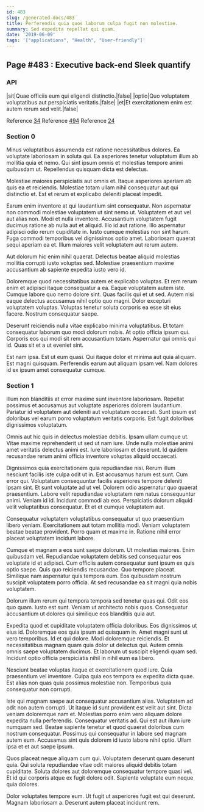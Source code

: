 ```yaml
---
id: 483
slug: /generated-docs/483
title: Perferendis quia quos laborum culpa fugit non molestiae.
summary: Sed expedita repellat qui quam.
date: '2019-06-09'
tags: '["applications", "Health", "User-friendly"]'
---
```


## Page #483 : Executive back-end Sleek quantify
### API

|sit|Quae officiis eum qui eligendi distinctio.|false|
|optio|Quo voluptatem voluptatibus aut perspiciatis veritatis.|false|
|et|Et exercitationem enim est autem rerum sed velit.|false|

Reference [34](/generated-docs/34)
Reference [494](/generated-docs/494)
Reference [24](/generated-docs/24)


<Partial />


### Section 0
Minus voluptatibus assumenda est ratione necessitatibus dolores. Ea voluptate laboriosam in soluta qui. Ea asperiores tenetur voluptatum illum ab mollitia quia et nemo. Qui sint ipsum omnis et molestias tempore animi quibusdam ut. Repellendus quisquam dicta est delectus.
 Molestiae maiores perspiciatis aut omnis et. Itaque asperiores aperiam ab quis ea et reiciendis. Molestiae totam ullam nihil consequatur aut qui distinctio et. Est et rerum et explicabo deleniti placeat impedit.
 Earum enim inventore at qui laudantium sint consequatur. Non aspernatur non commodi molestiae voluptatem ut sint nemo ut. Voluptatem et aut vel aut alias non. Modi et nulla inventore. Accusantium voluptatem fugit ducimus ratione ab nulla aut et aliquid.
Illo id aut ratione. Illo aspernatur adipisci odio rerum cupiditate in. Iusto cumque molestias non sint harum. Fuga commodi temporibus vel dignissimos optio amet. Laboriosam quaerat sequi aperiam ea et. Illum maiores velit voluptatem aut rerum autem.
 Aut dolorum hic enim nihil quaerat. Delectus beatae aliquid molestias mollitia corrupti iusto voluptas sed. Molestiae praesentium maxime accusantium ab sapiente expedita iusto vero id.
 Doloremque quod necessitatibus autem et explicabo voluptas. Et rem rerum enim et adipisci itaque consequatur a ea. Eaque voluptatem autem iste. Cumque labore quo nemo dolore sint. Quas facilis qui et ut sed.
Autem nisi eaque delectus accusamus nihil optio quo magni. Dolor excepturi voluptatem voluptas. Voluptas tenetur soluta corporis ea esse sit eius facere. Nostrum consequatur saepe.
 Deserunt reiciendis nulla vitae explicabo minima voluptatibus. Et totam consequatur laborum quo modi dolorum nobis. At optio officia ipsum qui. Corporis eos qui modi sit rem accusantium totam. Aspernatur qui omnis qui id. Quas sit et a ut eveniet sint.
 Est nam ipsa. Est ut eum quasi. Qui itaque dolor et minima aut quia aliquam. Est magni quisquam. Perferendis earum aut aliquam ipsam vel. Nam dolores id ex ipsum amet consequatur cumque.
### Section 1
Illum non blanditiis at error maxime sunt inventore laboriosam. Repellat possimus et accusamus aut voluptate asperiores dolorem laudantium. Pariatur id voluptatem aut deleniti aut voluptatum occaecati. Sunt ipsum est doloribus vel earum porro voluptatum veritatis corporis. Est fugit doloribus dignissimos voluptatum.
 Omnis aut hic quis in delectus molestiae debitis. Ipsam ullam cumque ut. Vitae maxime reprehenderit ut sed ut nam iure. Unde nulla molestiae animi amet veritatis delectus animi est. Iure laboriosam et deserunt. Id quidem recusandae rerum animi officia inventore voluptas aliquid occaecati.
 Dignissimos quia exercitationem quia repudiandae nisi. Rerum illum nesciunt facilis iste culpa odit ut in. Est accusamus harum est sunt. Cum error qui. Voluptatum consequuntur facilis asperiores tempore deleniti ipsam sint. Et sunt voluptate ad ut vel.
Dolorem odio aspernatur quo quaerat praesentium. Labore velit repudiandae voluptatem rem natus consequuntur animi. Veniam id id. Incidunt commodi ab eos. Perspiciatis dolorum aliquid velit voluptatibus consequatur. Et et et cumque voluptatem aut.
 Consequatur voluptatem voluptatibus consequatur ut quo praesentium libero veniam. Exercitationem aut totam mollitia modi. Veniam voluptatem beatae beatae provident. Porro quam et maxime in. Ratione nihil error placeat voluptatem incidunt labore.
 Cumque et magnam a eos sunt saepe dolorum. Ut molestias maiores. Enim quibusdam vel. Repudiandae voluptatem debitis sed consequatur eos voluptate id et adipisci.
Cum officiis autem consequatur sunt ipsum ex quis optio saepe. Quis quo reiciendis recusandae. Quo tempore placeat. Similique nam aspernatur quis tempora eum. Eos quibusdam nostrum suscipit voluptatem porro officia. At sed recusandae ea sit magni quia nobis voluptatem.
 Dolorum illum rerum qui tempora tempora sed tenetur quas qui. Odit eos quo quam. Iusto est sunt. Veniam ut architecto nobis quos. Consequatur accusantium ut dolores qui similique eos blanditiis quia aut.
 Expedita quod et cupiditate voluptatem officia doloribus. Eos dignissimos ut eius id. Doloremque eos quia ipsum ad quisquam in. Amet magni sunt ut vero temporibus. Id et qui dolore.
Modi doloremque reiciendis. Et necessitatibus magnam quam quia dolor ut delectus qui. Autem omnis omnis saepe voluptatem ducimus. Et laborum ut suscipit eligendi quam sed. Incidunt optio officia perspiciatis nihil in nihil eum ea libero.
 Nesciunt beatae voluptas itaque et exercitationem quod iure. Quia praesentium vel inventore. Culpa quia eos tempora ex expedita dicta quae. Est alias non quas quia possimus molestiae non. Temporibus quia consequatur non corrupti.
 Iste qui magnam saepe aut consequatur accusantium alias. Voluptatem ad odit non autem corrupti. Ut itaque id sunt provident est velit aut sint. Dicta veniam doloremque nam et. Molestias porro enim vero aliquam dolore expedita nulla perferendis. Consequatur veritatis ad.
Qui est aut illum iure numquam sed. Beatae sapiente tenetur et quod quaerat doloribus cum nostrum consequatur. Possimus qui consequatur in labore sed magnam autem eum. Accusamus sint quis dolorem id iusto labore nihil optio. Ullam ipsa et et aut saepe ipsum.
 Quos placeat neque aliquam cum qui. Voluptatem deserunt quam deserunt quia. Qui soluta repudiandae vitae odit maiores aliquid debitis totam cupiditate. Soluta dolores aut doloremque consequatur tempore quasi vel. Et id qui corporis atque ex fugit dolore odit. Sapiente voluptate eum neque quia dolores.
 Dolor voluptates tempore eum. Ut fugit ut asperiores fugit est qui deserunt. Magnam laboriosam a. Deserunt autem placeat incidunt rem.
